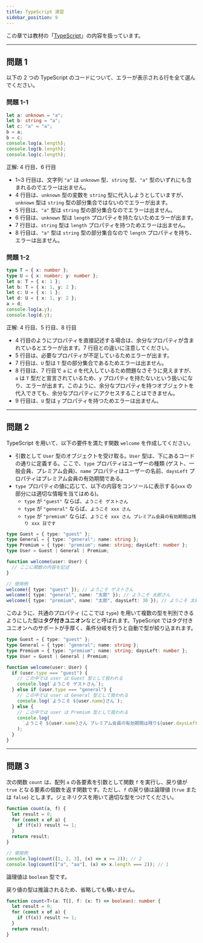 ```yaml
---
title: TypeScript 演習
sidebar_position: 9
---
```



この章では教材の「[TypeScript](/docs/advanced/typescript/)」の内容を扱っています。

---

## 問題 1

以下の 2 つの TypeScript のコードについて、エラーが表示される行を全て選んでください。

### 問題 1-1

```typescript
let a: unknown = "a";
let b: string = "a";
let c: "a" = "a";
b = a;
b = c;
console.log(a.length);
console.log(b.length);
console.log(c.length);
```

<Answer>

正解: 4 行目、6 行目

- 1~3 行目は、文字列 `"a"` は `unknown` 型、`string` 型、`"a"` 型のいずれにも含まれるのでエラーは出ません。
- 4 行目は、`unknown` 型の変数を `string` 型に代入しようとしていますが、`unknown` 型は `string` 型の部分集合ではないのでエラーが出ます。
- 5 行目は、`"a"` 型は `string` 型の部分集合なのでエラーは出ません。
- 6 行目は、`unknown` 型は `length` プロパティを持たないためエラーが出ます。
- 7 行目は、`string` 型は `length` プロパティを持つためエラーは出ません。
- 8 行目は、`"a"` 型は `string` 型の部分集合なので `length` プロパティを持ち、エラーは出ません。

</Answer>

### 問題 1-2

```typescript
type T = { x: number };
type U = { x: number; y: number };
let a: T = { x: 1 };
let b: T = { x: 1, y: 2 };
let c: U = { x: 1 };
let d: U = { x: 1, y: 2 };
a = d;
console.log(a.y);
console.log(d.y);
```

<Answer>

正解: 4 行目、5 行目、8 行目

- 4 行目のようにプロパティを直接記述する場合は、余分なプロパティが含まれているとエラーが出ます。7 行目との違いに注意してください。
- 5 行目は、必要なプロパティが不足しているためエラーが出ます。
- 7 行目は、`U` 型は `T` 型の部分集合であるためエラーは出ません。
- 8 行目は、7 行目で `a` に `d` を代入しているため問題なさそうに見えますが、`a` は `T` 型だと宣言されているため、`y` プロパティを持たないという扱いになり、エラーが出ます。このように、余分なプロパティを持つオブジェクトを代入できても、余分なプロパティにアクセスすることはできません。
- 9 行目は、`U` 型は `y` プロパティを持つためエラーは出ません。

</Answer>

---

## 問題 2

TypeScript を用いて、以下の要件を満たす関数 `welcome` を作成してください。

- 引数として `User` 型のオブジェクトを受け取る。`User` 型は、下にあるコードの通りに定義する。ここで、`type` プロパティはユーザーの種類 (ゲスト、一般会員、プレミアム会員)、`name` プロパティはユーザーの名前、`daysLeft` プロパティはプレミアム会員の有効期間である。
- `type` プロパティの値に応じて、以下の内容をコンソールに表示する(`xxx` の部分には適切な情報を当てはめる)。
  - `type` が `"guest"` ならば、`ようこそ ゲストさん`
  - `type` が `"general"` ならば、`ようこそ xxx さん`
  - `type` が `"premium"` ならば、`ようこそ xxx さん プレミアム会員の有効期間は残り xxx 日です`

```typescript
type Guest = { type: "guest" };
type General = { type: "general"; name: string };
type Premium = { type: "premium"; name: string; daysLeft: number };
type User = Guest | General | Premium;

function welcome(user: User) {
  // ここに関数の内容を記述
}

// 使用例
welcome({ type: "guest" }); // ようこそ ゲストさん
welcome({ type: "general", name: "太郎" }); // ようこそ 太郎さん
welcome({ type: "premium", name: "太郎", daysLeft: 30 }); // ようこそ 太郎さん プレミアム会員の有効期間は残り 30 日です
```

<Answer>

このように、共通のプロパティ (ここでは `type`) を用いて複数の型を判別できるようにした型は**タグ付きユニオン**などと呼ばれます。TypeScript ではタグ付きユニオンへのサポートが手厚く、条件分岐を行うと自動で型が絞り込まれます。

```typescript
type Guest = { type: "guest" };
type General = { type: "general"; name: string };
type Premium = { type: "premium"; name: string; daysLeft: number };
type User = Guest | General | Premium;

function welcome(user: User) {
  if (user.type === "guest") {
    // この中では user は Guest 型として扱われる
    console.log(`ようこそ ゲストさん`);
  } else if (user.type === "general") {
    // この中では user は General 型として扱われる
    console.log(`ようこそ ${user.name}さん`);
  } else {
    // この中では user は Premium 型として扱われる
    console.log(
      `ようこそ ${user.name}さん プレミアム会員の有効期間は残り${user.daysLeft}日です`,
    );
  }
}
```

<ViewSource url={import.meta.url} path="_samples/welcome" noCodeSandbox />

</Answer>

---

## 問題 3

次の関数 `count` は、配列 `a` の各要素を引数として関数 `f` を実行し、戻り値が `true` となる要素の個数を返す関数です。ただし、`f` の戻り値は論理値 (`true` または `false`) とします。ジェネリクスを用いて適切な型をつけてください。

```typescript
function count(a, f) {
  let result = 0;
  for (const x of a) {
    if (f(x)) result += 1;
  }
  return result;
}

// 使用例
console.log(count([1, 2, 3], (x) => x >= 2)); // 2
console.log(count(["a", "aa"], (x) => x.length === 2)); // 1
```

<Answer>

論理値は `boolean` 型です。

戻り値の型は推論されるため、省略しても構いません。

```typescript
function count<T>(a: T[], f: (x: T) => boolean): number {
  let result = 0;
  for (const x of a) {
    if (f(x)) result += 1;
  }
  return result;
}
```

<ViewSource url={import.meta.url} path="_samples/count" noCodeSandbox />

</Answer>
